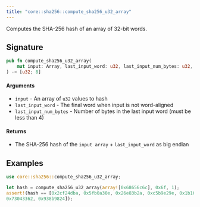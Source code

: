 ```yaml
---
title: "core::sha256::compute_sha256_u32_array"
---
```


Computes the SHA-256 hash of an array of 32-bit words.

## Signature

```rust
pub fn compute_sha256_u32_array(
    mut input: Array, last_input_word: u32, last_input_num_bytes: u32,
) -> [u32; 8]
```




#### Arguments

- `input` - An array of `u32` values to hash
- `last_input_word` - The final word when input is not word-aligned
- `last_input_num_bytes` - Number of bytes in the last input word (must be less than 4)
#### Returns

- The SHA-256 hash of the `input array` + `last_input_word` as big endian
## Examples

```rust
use core::sha256::compute_sha256_u32_array;

let hash = compute_sha256_u32_array(array![0x68656c6c], 0x6f, 1);
assert!(hash == [0x2cf24dba, 0x5fb0a30e, 0x26e83b2a, 0xc5b9e29e, 0x1b161e5c, 0x1fa7425e,
0x73043362, 0x938b9824]);
```

